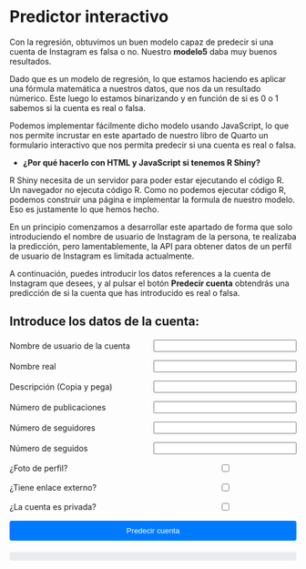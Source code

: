 # Predictor interactivo

Con la regresión, obtuvimos un buen modelo capaz de predecir si una cuenta de Instagram es falsa o no. Nuestro **modelo5** daba muy buenos resultados.

Dado que es un modelo de regresión, lo que estamos haciendo es aplicar una fórmula matemática a nuestros datos, que nos da un resultado númerico. Este luego lo estamos binarizando y en función de si es 0 o 1 sabemos si la cuenta es real o falsa.

Podemos implementar fácilmente dicho modelo usando JavaScript, lo que nos permite incrustar en este apartado de nuestro libro de Quarto un formulario interactivo que nos permita predecir si una cuenta es real o falsa.

-   **¿Por qué hacerlo con HTML y JavaScript si tenemos R Shiny?**

R Shiny necesita de un servidor para poder estar ejecutando el código R. Un navegador no ejecuta código R. Como no podemos ejecutar código R, podemos construir una página e implementar la formula de nuestro modelo. Eso es justamente lo que hemos hecho.

En un principio comenzamos a desarrollar este apartado de forma que solo introduciendo el nombre de usuario de Instagram de la persona, te realizaba la predicción, pero lamentablemente, la API para obtener datos de un perfil de usuario de Instagram es limitada actualmente.

A continuación, puedes introducir los datos references a la cuenta de Instagram que desees, y al pulsar el botón **Predecir cuenta** obtendrás una predicción de si la cuenta que has introducido es real o falsa.

```{=html}
<style>
  h2 {
    margin-bottom: 20px;
  }

  .form-group {
    display: flex;
    align-items: center;
    margin-bottom: 15px;
  }

  .form-group label {
    flex: 1;
    margin-right: 10px;
  }

  .form-group input[type="number"],
  .form-group input[type="text"],
  .form-group input[type="textarea"],
  .form-group input[type="checkbox"] {
    flex: 1;
  }

  #miBoton {
    display: block;
    width: 100%;
    padding: 10px;
    background-color: #007bff;
    color: #fff;
    border: none;
    border-radius: 4px;
    cursor: pointer;
    text-align: center;
  }

  #miBoton:hover {
    background-color: #0056b3;
  }

  #resultado {
    margin-top: 20px;
    padding-top: 1px;
    padding-bottom: 14px;
    background: #e9ecef;
    border-radius: 4px;
    text-align: center;
    font-weight: bold;
  }
</style>

<div class="container">
  <h2>Introduce los datos de la cuenta:</h2>
  <div class="form-group">
    <label for="username">Nombre de usuario de la cuenta</label>
    <input class="form-control" type="text" id="username">
  </div>
  <div class="form-group">
    <label for="realname">Nombre real</label>
    <input class="form-control" type="text" id="realname">
  </div>
  <div class="form-group">
    <label for="descriptionLength">Descripción (Copia y pega)</label>
    <input class="form-control" type="textarea" id="descriptionLength">
  </div>
  <div class="form-group">
    <label for="XPosts">Número de publicaciones</label>
    <input class="form-control" type="number" id="XPosts">
  </div>
  <div class="form-group">
    <label for="XFollowers">Número de seguidores</label>
    <input class="form-control" type="number" id="XFollowers">
  </div>
  <div class="form-group">
    <label for="XFollows">Número de seguidos</label>
    <input class="form-control" type="number" id="XFollows">
  </div>
  <div class="form-group">
    <label for="profilePic">¿Foto de perfil?</label>
    <input type="checkbox" id="profilePicCheckbox">
  </div>
  <div class="form-group">
    <label for="externalURL">¿Tiene enlace externo?</label>
    <input type="checkbox" id="externalURLCheckbox">
  </div>
  <div class="form-group">
    <label for="private">¿La cuenta es privada?</label>
    <input type="checkbox" id="privateCheckbox">
  </div>
  <button type="button" id="miBoton">Predecir cuenta</button>
  <div id="resultado"></div>
</div>

<script>
  function predecirCuenta() {
    const username = document.getElementById("username").value;
    const realname = document.getElementById("realname").value;
    const descriptionLength = parseFloat(document.getElementById("descriptionLength").value.length);
    const XPosts = document.getElementById("XPosts").value;
    const XFollowers = parseFloat(document.getElementById("XFollowers").value);
    const XFollows = parseFloat(document.getElementById("XFollows").value);

    const profilePic = document.getElementById("profilePicCheckbox").checked ? 1 : 0;
    const externalURL = document.getElementById("externalURLCheckbox").checked ? 1 : 0;
    const private = document.getElementById("privateCheckbox").checked ? 1 : 0;

    if (username.length === 0) {
      document.getElementById("resultado").innerHTML = "<h3 style='color: red;'>El nombre de usuario es obligatorio</h3>";
    } else {
      let numeros = 0;
      for (let i = 0; i < username.length; i++) {
          if (!isNaN(parseInt(username[i])))
              numeros++;
      }
  
      const numsLengthUsername = numeros / username.length;
      const nameUsername = username === realname ? 1 : 0;
  
      const intercept = 8.893e-01;
      const coef_profilePic = -2.612e-01;
      const coef_numsLengthUsername = 5.798e-01;
      const coef_nameUsername = 1.179e-01;
      const coef_descriptionLength = -1.087e-02;
      const coef_externalURL = -6.688e-02;
      const coef_descriptionLength2 = 2.864e-04;
      const coef_descriptionLength3 = -3.118e-06;
      const coef_descriptionLength4 = 1.150e-08;
      const coef_logXFollowers = 1.934e-01;
      const coef_logXFollowers2 = -9.358e-02;
      const coef_logXFollowers3 = 9.707e-03;
      const coef_logXFollowers4 = -2.979e-04;
      const coef_XFollows05 = 4.795e-03;
  
      const logXFollowers = Math.log(XFollowers + 1);
      const descriptionLength2 = Math.pow(descriptionLength, 2);
      const descriptionLength3 = Math.pow(descriptionLength, 3);
      const descriptionLength4 = Math.pow(descriptionLength, 4);
      const logXFollowers2 = Math.pow(logXFollowers, 2);
      const logXFollowers3 = Math.pow(logXFollowers, 3);
      const logXFollowers4 = Math.pow(logXFollowers, 4);
      const XFollows05 = Math.sqrt(XFollows);
  
      const resultado = intercept +
                      coef_profilePic * profilePic +
                      coef_numsLengthUsername * numsLengthUsername +
                      coef_nameUsername * nameUsername +
                      coef_descriptionLength * descriptionLength +
                      coef_externalURL * externalURL +
                      coef_descriptionLength2 * descriptionLength2 +
                      coef_descriptionLength3 * descriptionLength3 +
                      coef_descriptionLength4 * descriptionLength4 +
                      coef_logXFollowers * logXFollowers +
                      coef_logXFollowers2 * logXFollowers2 +
                    coef_logXFollowers3 * logXFollowers3 +
                    coef_logXFollowers4 * logXFollowers4 +
                    coef_XFollows05 * XFollows05;
  
    const reg_bin = resultado < 0.5 ? 0 : 1;
    const prediccion = reg_bin === 0 ? "real" : "falsa";
    const color = reg_bin === 0 ? "green" : "red";
    
    document.getElementById("resultado").innerHTML = "<h3>La cuenta es <span style='color: " + color + ";'>" + prediccion + "</span></h3>";
  }
}
  
  document.getElementById("miBoton").addEventListener("click", predecirCuenta);
</script>
```
